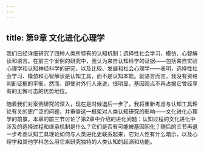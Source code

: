 ```yaml
---
---
---
```

title: 第9章 文化进化心理学
---




我们已经详细研究了四种人类所特有的认知机制：选择性社会学习、模仿、心智解读和语言。在前三个案例的研究中，我认为来自认知科学的证据——包括来自实验心理学和认知神经科学的研究，以及比较、发展和社会心理学——表明，选择性社会学习、模仿和心智解读是认知工具，而不是认知本能。就语言而言，我没有资格判断证据的平衡。然而，即使对外行人来说，很明显，基因观点不再占据它曾经享有的无懈可击的优势地位。

随着我们对案例研究的深入，现在是时候退后一步了，我将重新考虑与认知工具理论有关的更广泛的问题，并审查这一框架对人类认知研究的影响——文化进化心理学的前景。本章的前三节讨论了第2章中介绍的进化问题：认知过程的文化进化中涉及的选择过程和继承机制是什么？它们是否有可能被基因同化？随后的三节再退一步考虑认知工具理论如何与人类进化史联系起来，它对人性有什么暗示，以及心理学和其他学科怎么用它来研究独特的人类认知的起源和功能。